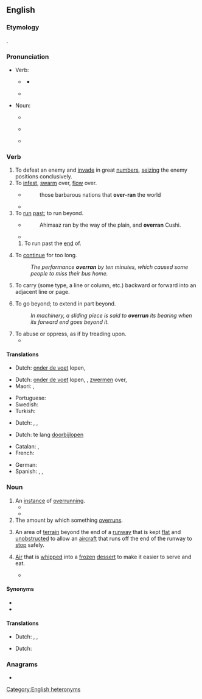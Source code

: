 ==English==

===Etymology===
{{prefix|en|over|run}}.

===Pronunciation===
* Verb:
** {{a|UK}} {{IPA|en|/ˌəʊ.vəˈɹʌn/}}
*** {{audio|en|LL-Q1860 (eng)-Vealhurl-overrun.wav|Audio (UK)}}
** {{a|US}} {{IPA|en|/ˌoʊ.vɚˈɹʌn/}}
* Noun:
** {{a|UK}} {{IPA|en|/ˈəʊ.vəˌɹʌn/}}
** {{a|US}} {{IPA|en|/ˈoʊ.vɚˌɹʌn/}}
** {{audio|en|LL-Q1860 (eng)-Vealhurl-overrun2.wav|Audio (UK)}}

===Verb===
{{en-verb|overruns|overrunning|overran|overrun}}

# To defeat an enemy and [[invade]] in great [[numbers]], [[seizing]] the enemy positions conclusively.
# To [[infest]], [[swarm]] over, [[flow]] over.
#: {{ux|en|The vine '''overran''' its trellis; the field is '''overrun''' with weeds.}}
#* {{RQ:Spenser Ireland}}
#*: those barbarous nations that '''over-ran''' the world
#* {{quote-journal|en|date=November 7, 2012|author=Matt Bai|title=Winning a Second Term, Obama Will Confront Familiar Headwinds|work=New York Times|url=http://www.nytimes.com/2012/11/07/us/politics/in-president-obamas-second-term-familiar-challenges.html?pagewanted=all&_r=0| passage=As President Obama turns his attention once again to filling out a cabinet and writing an Inaugural Address, this much is clear: he should not expect to bask in a surge of national unity, or to witness a crowd of millions '''overrun''' the Mall just to say they were there.}}
# To [[run]] [[past]]; to run beyond.
#: {{ux|en|The athlete '''overran''' the finish line and kept going.}}
#: {{ux|en|One line '''overruns''' another in length.}}
#* {{RQ:KJV|2 Samuel|18|23}}
#*: Ahimaaz ran by the way of the plain, and '''overran''' Cushi.
#* {{quote-journal|en|year=1961|month=March|title=Talking of trains|journal=Trains Illustrated| page=138| text=The collision occurred when an up empty electric train travelling on the up main through line '''overran''' the inner home signal and rammed the side of the departing 6.14 p.m. Waterloo-Weymouth steam train, which was leaving platform 12 for the down main through line.}}
## To run past the [[end]] of.
##: {{ux|en|The aircraft didn't stop in time and '''overran''' the runway.}}
# To [[continue]] for too long.
#: ''The performance '''overran''' by ten minutes, which caused some people to miss their bus home.''
# {{lb|en|printing}} To carry (some type, a line or column, etc.) backward or forward into an adjacent line or page.
# To go beyond; to extend in part beyond.
#: ''In machinery, a sliding piece is said to '''overrun''' its bearing when its forward end goes beyond it.''
# To abuse or oppress, as if by treading upon.
#* {{RQ:Spenser Faerie Queene|book=V|canto=II|stanza=9|passage=None of them the feeble '''overren'''.}}

====Translations====
{{trans-top|to defeat an enemy and invade in great numbers}}
* Dutch: [[onder de voet]] lopen, {{t+|nl|overstromen}}
{{trans-mid}}
{{trans-bottom}}

{{trans-top|to infest, swarm over}}
* Dutch: [[onder de voet]] lopen, {{t+|nl|overrompelen}}, [[zwermen]] over, {{t+|nl|overstromen}}
* Maori: {{t|mi|pokipoki}}, {{t|mi|kōwaowao}}
{{trans-mid}}
* Portuguese: {{t+|pt|infestar}}
* Swedish: {{t+|sv|översvämma}}
* Turkish: {{t+|tr|istila etmek}}
{{trans-bottom}}

{{trans-top|to run past, exceed}}
* Dutch: {{t|nl|overschijden}}, {{t+|nl|voorbijlopen}}, {{t+|nl|inhalen}}
{{trans-mid}}
{{trans-bottom}}

{{trans-top|to readjust by shifting the excess letter(s) to the next line}}
{{trans-mid}}
{{trans-bottom}}

{{trans-top|to continue for too long}}
* Dutch: te lang [[doorbijlopen]]
{{trans-mid}}
{{trans-bottom}}

{{checktrans-top}}
* Catalan: {{t+check|ca|excedir}}, {{t+check|ca|envair}}
* French: {{t+check|fr|exceder}}
{{trans-mid}}
* German: {{t+check|de|überrennen}}
* Spanish: {{t+check|es|exceder}}, {{t+check|es|rebasar}}, {{t+check|es|invadir}}
{{trans-bottom}}

===Noun===
{{en-noun|~}}

# An [[instance]] of [[#Verb|overrun]]ning.
#* {{quote-journal|en|2013 June 18|{{w|Simon Romero}}|url=http://www.nytimes.com/2013/06/19/world/americas/brazilian-leaders-brace-for-more-protests.html|Protests Widen as Brazilians Chide Leaders|New York Times|text=Some of the stadiums being built for the World Cup soccer tournament, scheduled for next year, have also been criticized for delays and cost '''overruns''', and have become subjects of derision as protesters question whether they will become white elephants.}}
#* {{quote-journal|en|December 13 2021|Molly Ball, Jeffrey Kluger and Alejandro de la Garza|Elon Musk: Person of the Year 2021|Time Magazine|url=https://time.com/person-of-the-year-2021-elon-musk/|text=Tesla’s first decade was plagued by unmet deadlines, technical snafus and cost '''overruns'''.}}
# The amount by which something [[#Verb|overrun]]s.
#: {{ux|en|At least this year's '''overrun''' isn't as unmanageable as last year!}}
# {{lb|en|aviation}} An area of [[terrain]] beyond the end of a [[runway]] that is kept [[flat]] and [[unobstructed]] to allow an [[aircraft]] that runs off the end of the runway to [[stop]] safely.
#: {{ux|en|The runway has 7,000 feet of paved surface, plus a 2,000-foot grass '''overrun'''.}}
# {{lb|en|food}} [[air|Air]] that is [[whip]]ped into a [[frozen]] [[dessert]] to make it easier to serve and eat.
#* {{quote-book|en|2004|Wayne Gisslen|Professional Baking|page=497|text=If ice cream has too much '''overrun''', it will be airy and foamy and will lack flavor.}}

====Synonyms====
{{s|area beyond a runway end}}
* {{l|en|runway safety area}}
* {{l|en|stopway}}

====Translations====
{{trans-top|instance of overrunning}}
* Dutch: {{t+|nl|overrompeling}}, {{t+|nl|overschrijding}}, {{t+|nl|overstroming}}
{{trans-mid}}
{{trans-bottom}}

{{trans-top|amount by which something overruns}}
* Dutch: {{t+|nl|overschrijding}}
{{trans-mid}}
{{trans-bottom}}

===Anagrams===
* {{anagrams|en|a=enorruv|run over|runover}}

[[Category:English heteronyms]]